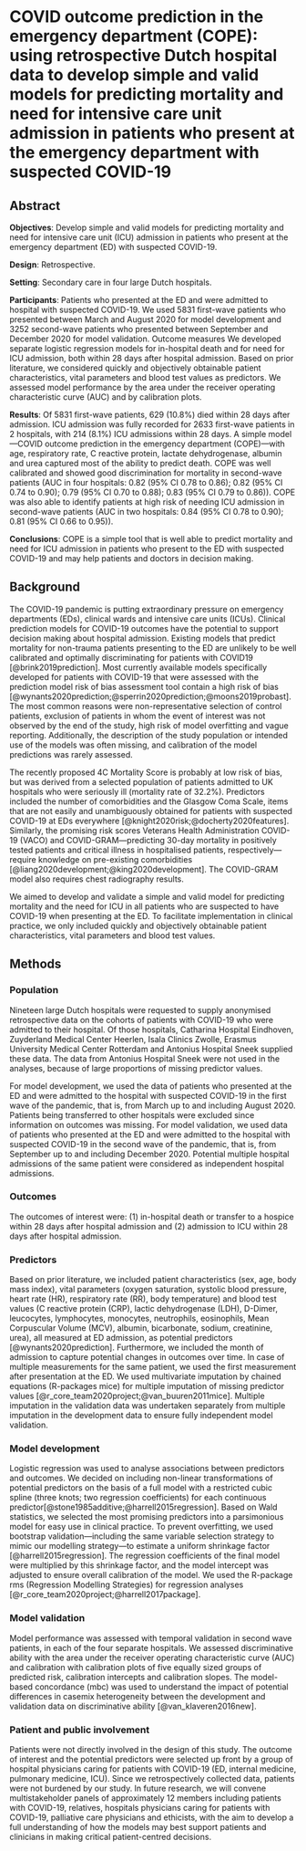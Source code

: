 # COVID outcome prediction in the emergency department (COPE): using retrospective Dutch hospital data to develop simple and valid models for predicting mortality and need for intensive care unit admission in patients who present at the emergency department with suspected COVID-19 {#sec-covid}

\chaptermark{COVID Outcome Prediction in the emergency department}
\vspace*{\fill}\par
\pagebreak

## Abstract {.unnumbered}

**Objectives**: Develop simple and valid models for predicting mortality and need for
intensive care unit (ICU) admission in patients who present at the emergency
department (ED) with suspected COVID-19. 

**Design**: Retrospective. 

**Setting**: Secondary care in four large Dutch hospitals.

**Participants**:
Patients who presented at the ED and were admitted to hospital with suspected
COVID-19. We used 5831 first-wave patients who presented between March and
August 2020 for model development and 3252 second-wave patients who presented
between September and December 2020 for model validation. Outcome measures We
developed separate logistic regression models for in-hospital death and for need
for ICU admission, both within 28 days after hospital admission. Based on prior
literature, we considered quickly and objectively obtainable patient
characteristics, vital parameters and blood test values as predictors. We
assessed model performance by the area under the receiver operating
characteristic curve (AUC) and by calibration plots.

**Results**:
Of 5831 first-wave patients, 629 (10.8%) died within 28 days after admission.
ICU admission was fully recorded for 2633 first-wave patients in 2 hospitals,
with 214 (8.1%) ICU admissions within 28 days. A simple model—COVID outcome
prediction in the emergency department (COPE)—with age, respiratory rate, C
reactive protein, lactate dehydrogenase, albumin and urea captured most of the
ability to predict death. COPE was well calibrated and showed good
discrimination for mortality in second-wave patients (AUC in four hospitals:
0.82 (95% CI 0.78 to 0.86); 0.82 (95% CI 0.74 to 0.90); 0.79 (95% CI 0.70 to
0.88); 0.83 (95% CI 0.79 to 0.86)). COPE was also able to identify patients at
high risk of needing ICU admission in second-wave patients (AUC in two
hospitals: 0.84 (95% CI 0.78 to 0.90); 0.81 (95% CI 0.66 to 0.95)).

**Conclusions**:
COPE is a simple tool that is well able to predict mortality and need for ICU
admission in patients who present to the ED with suspected COVID-19 and may help
patients and doctors in decision making.

\vspace*{\fill}\par
\pagebreak

## Background {.unnumbered}

The COVID-19 pandemic is putting extraordinary pressure on emergency departments
(EDs), clinical wards and intensive care units (ICUs). Clinical prediction
models for COVID-19 outcomes have the potential to support decision making about
hospital admission. Existing models that predict mortality for non-trauma
patients presenting to the ED are unlikely to be well calibrated and optimally
discriminating for patients with COVID19 [@brink2019prediction]. Most currently
available models specifically developed for patients with COVID-19 that were
assessed with the prediction model risk of bias assessment tool contain a high
risk of bias [@wynants2020prediction;@sperrin2020prediction;@moons2019probast]. The most common reasons were non-representative selection of
control patients, exclusion of patients in whom the event of interest was not
observed by the end of the study, high risk of model overfitting and vague
reporting. Additionally, the description of the study population or intended use
of the models was often missing, and calibration of the model predictions was
rarely assessed.

The recently proposed 4C Mortality Score is probably at low risk of bias, but
was derived from a selected population of patients admitted to UK hospitals who
were seriously ill (mortality rate of 32.2%). Predictors included the number of
comorbidities and the Glasgow Coma Scale, items that are not easily and
unambiguously obtained for patients with suspected COVID-19 at EDs everywhere
[@knight2020risk;@docherty2020features]. Similarly, the promising risk scores
Veterans Health Administration COVID-19 (VACO) and COVID-GRAM—predicting 30-day
mortality in positively tested patients and critical illness in hospitalised
patients, respectively—require knowledge on pre-existing comorbidities
[@liang2020development;@king2020development]. The COVID-GRAM model also requires
chest radiography results.

We aimed to develop and validate a simple and valid model for predicting
mortality and the need for ICU in all patients who are suspected to have
COVID-19 when presenting at the ED. To facilitate implementation in clinical
practice, we only included quickly and objectively obtainable patient
characteristics, vital parameters and blood test values.

## Methods {.unnumbered}

### Population {.unnumbered}

Nineteen large Dutch hospitals were requested to supply anonymised retrospective
data on the cohorts of patients with COVID-19 who were admitted to their
hospital. Of those hospitals, Catharina Hospital Eindhoven, Zuyderland Medical
Center Heerlen, Isala Clinics Zwolle, Erasmus University Medical Center
Rotterdam and Antonius Hospital Sneek supplied these data. The data from
Antonius Hospital Sneek were not used in the analyses, because of large
proportions of missing predictor values.

For model development, we used the data of patients who presented at the ED and
were admitted to the hospital with suspected COVID-19 in the first wave of the
pandemic, that is, from March up to and including August 2020. Patients being
transferred to other hospitals were excluded since information on outcomes was
missing. For model validation, we used data of patients who presented at the ED
and were admitted to the hospital with suspected COVID-19 in the second wave of
the pandemic, that is, from September up to and including December 2020.
Potential multiple hospital admissions of the same patient were considered as
independent hospital admissions.

### Outcomes {.unnumbered}

The outcomes of interest were: (1) in-hospital death or transfer to a hospice
within 28 days after hospital admission and (2) admission to ICU within 28 days
after hospital admission.

### Predictors {.unnumbered}

Based on prior literature, we included patient characteristics (sex, age, body
mass index), vital parameters (oxygen saturation, systolic blood pressure, heart
rate (HR), respiratory rate (RR), body temperature) and blood test values (C
reactive protein (CRP), lactic dehydrogenase (LDH), D-Dimer, leucocytes,
lymphocytes, monocytes, neutrophils, eosinophils, Mean Corpuscular Volume (MCV),
albumin, bicarbonate, sodium, creatinine, urea), all measured at ED admission,
as potential predictors [@wynants2020prediction]. Furthermore, we included the
month of admission to capture potential changes in outcomes over time. In case
of multiple measurements for the same patient, we used the first measurement
after presentation at the ED. We used multivariate imputation by chained
equations (R-packages mice) for multiple imputation of missing predictor values
[@r_core_team2020project;@van_buuren2011mice]. Multiple imputation in the
validation data was undertaken separately from multiple imputation in the
development data to ensure fully independent model validation.

### Model development {.unnumbered}

Logistic regression was used to analyse associations between predictors and
outcomes. We decided on including non-linear transformations of potential
predictors on the basis of a full model with a restricted cubic spline (three
knots; two regression coefficients) for each continuous
predictor[@stone1985additive;@harrell2015regression]. Based on Wald statistics,
we selected the most promising predictors into a parsimonious model for easy use
in clinical practice. To prevent overfitting, we used bootstrap
validation—including the same variable selection strategy to mimic our modelling
strategy—to estimate a uniform shrinkage factor [@harrell2015regression]. The
regression coefficients of the final model were multiplied by this shrinkage
factor, and the model intercept was adjusted to ensure overall calibration of
the model. We used the R-package rms (Regression Modelling Strategies) for
regression analyses [@r_core_team2020project;@harrell2017package].

### Model validation {.unnumbered}

Model performance was assessed with temporal validation in second wave patients,
in each of the four separate hospitals. We assessed discriminative ability with
the area under the receiver operating characteristic curve (AUC) and calibration
with calibration plots of five equally sized groups of predicted risk,
calibration intercepts and calibration slopes. The model-based concordance (mbc)
was used to understand the impact of potential differences in casemix
heterogeneity between the development and validation data on discriminative
ability [@van_klaveren2016new].

### Patient and public involvement {.unnumbered}

Patients were not directly involved in the design of this study. The outcome of
interest and the potential predictors were selected up front by a group of
hospital physicians caring for patients with COVID-19 (ED, internal medicine,
pulmonary medicine, ICU). Since we retrospectively collected data, patients were
not burdened by our study. In future research, we will convene multistakeholder
panels of approximately 12 members including patients with COVID-19, relatives,
hospitals physicians caring for patients with COVID-19, palliative care
physicians and ethicists, with the aim to develop a full understanding of how
the models may best support patients and clinicians in making critical
patient-centred decisions.

\begin{landscape}
\begin{table}[p]
\resizebox{\columnwidth}{!}{\begin{tabular}{lrrrrrrrrrrrrrr}
\toprule
& \% missing & All patients &   Discharged or dead &  In hospital & ICU admission \\
\midrule
\textbf{A. Development data} &  & n = 5831 & n = 5070 & n = 132 & n = 629 \\
Male sex & 0 & 57\%   & 56\% & 64\% & 64\%  \\
Age (years) & 0 & 70 (58, 80) & 69 (56, 78) & 71 (62, 79) & 78 (70, 84) \\
BMI (kg/m²) & 58 & 26 (23, 30) & 26 (23, 30) & 25 (23, 29) & 26 (23, 30) \\
HR (bpm) & 39 & 90 (78, 103) & 90 (78, 103) & 87 (76, 99) & 93 (80, 107) \\
SBP (mmHg) & 42 & 133 (118, 150) & 133 (119, 151) & 136 (115, 152) & 131 (114, 145) \\
RR (/min) & 42 & 19 (16, 23) & 19 (16, 23) & 20 (17, 24) & 23 (19, 28) \\
Saturation (\%) & 41 & 95.8 (94, 97.5) & 96 (94.3, 97.8) & 95.4 (93.6, 97) & 94.1 (91.9, 96) \\
Temperature (°C) & 40 & 37.3 (36.7, 38.1) & 37.3 (36.7, 38) & 37.5 (37, 38.1) & 37.4 (36.7, 38.1) \\
CRP (mg/L) & 7 & 48 (10, 118) & 43 (8, 110) & 85 (34, 160) & 91 (41, 180) \\
D dimer (µg/L) & 64 & 1100 (527, 2545) & 1028 (504, 2300) & 1950 (719, 8110) & 2100 (949, 4772) \\
LDH (U/L) & 18 & 244 (200, 322) & 237 (197, 302) & 300 (234, 422) & 338 (253, 492) \\
Leucocytes (x10\textasciicircum{9/L)} & 7 & 9.1 (6.7, 12.7) & 9.1 (6.7, 12.6) & 9.4 (6.5, 12.5) & 9.2 (6.4, 14) \\
Lymphocytes (x10\textasciicircum{9/L)} & 16 & 1.04 (0.66, 1.6) & 1.1 (0.7, 1.7) & 0.8 (0.54, 1.3) & 0.8 (0.51, 1.3) \\
Albumin (g/L) & 15 & 39 (36, 42) & 40 (36, 43) & 37 (34, 41) & 36 (33, 39) \\
Bicarbonate (mmol/L) & 45 & 23.6 (21, 26) & 24 (22, 26) & 23 (21, 26) & 22 (20, 25) \\
Creatinine (µmol/L) & 8 & 84 (66, 111) & 82 (65, 107) & 89 (66, 111) & 102 (75, 153) \\
Eosinophils (x10\textasciicircum{9/L)} & 26 & 0.03 (0, 0.1) & 0.03 (0.01, 0.1) & 0.03 (0, 0.1) & 0.01 (0, 0.1) \\
MCV (fL) & 7 & 90 (87, 94) & 90 (86, 94) & 90 (88, 94) & 91 (87, 96) \\
Monocytes (x10\textasciicircum{9/L)} & 30 & 0.67 (0.44, 0.95) & 0.68 (0.45, 0.95) & 0.59 (0.33, 0.83) & 0.61 (0.33, 0.94) \\
Neutrophils (x10\textasciicircum{9/L)} & 16 & 5.6 (2.2, 9) & 5.6 (2.2, 8.9) & 7 (4, 10.3) & 5.5 (1.8, 9.1) \\
Sodium (mmol/L) & 9 & 138 (135, 140) & 138 (135, 140) & 137 (133, 141) & 137 (134, 140) \\
Urea (mmol/L) & 9 & 6.5 (4.6, 9.7) & 6.2 (4.5, 9) & 7.4 (5.1, 11) & 9.6 (6.6, 15) \\
\end{tabular}}

\end{table}

\pagebreak

\begin{table}[p]
\resizebox{\columnwidth}{!}{\begin{tabular}{lrrrrrrrrrrrrrr}
\toprule
\textit{(Continued)}                   &  \% missing & All patients &   Discharged or dead &  In hospital & ICU admission \\
\midrule
\textbf{B. Validation data} &  n = 3252 & n = 2854 & n = 72 & n = 326 \\
Male sex & 0 & 56\% & 56\% & 46\% & 61\% \\
Age (years) & 0 & 71 (58, 80) & 69 (55, 79) & 72 (58, 82) & 79 (73, 85) \\
BMI (kg/m²) & 59 & 26 (23, 30) & 26 (23, 30) & 26 (24, 30) & 25 (22, 29) \\
HR (bpm) & 40 & 90 (78, 105) & 90 (78, 104) & 84 (75, 106) & 92 (78, 105) \\
SBP (mmHg) & 43 & 134 (119, 151) & 135 (120, 152) & 134 (122, 149) & 129 (110, 141) \\
RR (/min) & 43 & 20 (16, 24) & 20 (16, 24) & 20 (17, 26) & 23 (19, 27) \\
Saturation (\%) & 40 & 95.7 (94, 97.5) & 96 (94, 97.7) & 95.5 (94, 97) & 94.8 (92.3, 96.5) \\
Temperature (°C) & 42 & 37.3 (36.7, 38.1) & 37.3 (36.7, 38.1) & 37.3 (36.8, 38.1) & 37.2 (36.4, 38) \\
CRP (mg/L) & 9 & 57 (16, 124) & 54 (15, 120) & 76 (21, 169) & 80 (33, 159) \\
D dimer (µg/L) & 76 & 1060 (531, 2170) & 1013 (490, 2012) & 1080 (640, 2570) & 1495 (870, 3724) \\
LDH (U/L) & 22 & 247 (203, 334) & 242 (200, 317) & 281 (226, 390) & 315 (238, 489) \\
Leucocytes (x10\textasciicircum{9/L)} & 10 & 9.4 (6.6, 12.9) & 9.4 (6.6, 12.9) & 9.6 (7, 13.2) & 9.5 (6.8, 13.3) \\
Lymphocytes (x10\textasciicircum{9/L)} & 20 & 0.98 (0.62, 1.5) & 1 (0.64, 1.5) & 1.1 (0.72, 1.53) & 0.71 (0.48, 1.2) \\
Albumin (g/L) & 20 & 39 (35, 42) & 39 (35, 42) & 36 (32, 39) & 36 (32, 40) \\
Bicarbonate (mmol/L) & 50 & 23.5 (21, 26) & 23.6 (21, 26) & 22.8 (20, 27) & 22.8 (20, 25) \\
Creatinine (µmol/L) & 10 & 84 (66, 116) & 83 (65, 111) & 80 (58, 118) & 103 (74, 158) \\
Eosinophils (x10\textasciicircum{9/L)} & 27 & 0.03 (0.01, 0.1) & 0.03 (0.01, 0.1) & 0.03 (0.01, 0.09) & 0.03 (0, 0.04) \\
MCV (fL) & 10 & 90 (87, 94) & 90 (87, 94) & 92 (88, 95) & 91 (88, 96) \\
Monocytes (x10\textasciicircum{9/L)} & 30 & 0.67 (0.43, 0.98) & 0.67 (0.44, 0.98) & 0.57 (0.38, 1) & 0.58 (0.36, 0.97) \\
Neutrophils (x10\textasciicircum{9/L)} & 21 & 5.8 (2.4, 9.4) & 5.8 (2.4, 9.4) & 6.6 (3.3, 9.1) & 5.6 (2.2, 9.4) \\
Sodium (mmol/L) & 11 & 137 (134, 139) & 137 (134, 139) & 136 (133, 139) & 137 (133, 140) \\
Urea (mmol/L) & 11 & 6.9 (4.9, 10.4) & 6.6 (4.7, 9.8) & 7.3 (5.3, 11.8) & 10.3 (7.4, 17) \\
\bottomrule
\end{tabular}}
\caption{Baseline characteristics of development and validation patient cohorts
median (‘M’) and quartile range (‘Q1’=first quartile; ‘Q3’=third quartile) are
presented for all continuous variables}
\label{ch6-table1}
\end{table}

\pagebreak


\end{landscape}

\begin{landscape}
\begin{table}[p]
\resizebox{\columnwidth}{!}{\begin{tabular}{lrrrrrrrrrrrrrr}
\toprule
                                       & &  \% missing & All patients &   Discharged or dead &  In hospital & ICU admission \\
\midrule
\textbf{A. Development data}           &            &    & n = 2633     & n = 2387        & n = 32     & n = 214 \\
Male sex                               &            & 0  & 58\%   & 57\%   & 63\%   & 68 \% \\
Age (years)                            &            & 0  & 71 (58, 80)  & 71 (57, 80)  & 80 (71, 85) & 68 (59, 74) \\
BMI (kg/m²)                            &            & 48 & 26 (23, 30)  & 26 (23, 30)  & 25 (22, 29) & 27 (24, 31) \\
HR (bpm)                               &            & 14 & 88 (77,100)  & 88 (77, 100) & 87 (77, 98) & 91 (79, 104)\\
SBP (mmHg)                             &            & 20 & 131 (116, 149)  & 131 (116 , 149)  & 140 (122 , 159)  & 129 (114 , 145)  \\
RR (/min)                              &            & 15 & 19 (15, 23)   & 19 (15, 23)   & 18 (16 , 22)   & 23 (18 , 27)   \\
Saturation (\%)                        &            & 10 & 95.(94, 97).3 & 95.(94, 97).4 & 96 (95, 97).5 & 95 (93.1, 96).7 \\
Temperature (°C)                       &            & 11 & 37.2 (36.7, 37.9) & 37.2 (36.7, 37.9) & 37.4 (36.7, 37.8) & 37.4 (36.7, 38.2) \\
CRP (mg/L)                             &            & 4  & (11, 120)  & 47 (10, 110)  & 82 (41, 175)  & 88 (20, 178) \\
D dimer (µg/L)                         &            & 79 & 1100 (463, 2700) & 1040 (460, 2453) & 3400 (2000, 5400) & 2000 (590, 4900) \\
LDH (U/L)                              &            & 11 & 239 (197, 317)  & 234 (194, 306)  & 270 (216, 324)  & 318 (234, 444)  \\
Leucocytes (x10\textasciicircum{}9/L)  &            & 4  & 9.5 (6.7, 13.2) & 9.4 (6.8, 13.1) & 12 (9.2, 16.1) & 10.3 (6.3, 14.7) \\
Lymphocytes (x10\textasciicircum{}9/L) &            & 11 & 1 (0.67, 1.6)  & 1 (0.7, 1.6) & 0.74 (0.55, 1.3)  & 1.1 (0.7, 1.5)  \\
Albumin (g/L)                          &            & 8  & 40 (36, 43)   & 40 (36, 43)   & 37 (34, 41)   & 38 (35, 42)   \\
Bicarbonate (mmol/L)                   &            & 66 & 23 (21, 25)   & 23 (21, 25)   & 24 (22, 26)   & 21 (19, 24)   \\
Creatinine (µmol/L)                    &            & 5  & 85 (67, 113)  & 84 (67, 112)  & 85 (64, 113)  & 93 (73, 125)  \\
Eosinophils (x10\textasciicircum{}9/L) &            & 27 & 0.1 (0.03, 0.1)  & 0.1 (0.03, 0.11) & 0.03 (0.03, 0.1) & 0.1 (0.03, 0.1)  \\
MCV (fL)                               &            & 5  & 91 (87, 95)   & 91 (87, 95)   & 92 (90, 97)   & 91 (88, 95)   \\
Monocytes (x10\textasciicircum{}9/L)   &            & 41 & 0.72 (0.47, 1) & 0.73 (0.48, 1) & 0.71 (0.56, 1.02) & 0.64 (0.39, 1)    \\
Neutrophils (x10\textasciicircum{}9/L) &            & 11 & 7.2 (4.8, 10.5) & 7.1 (4.8, 10.4) & 9.8 (6.6, 14.5) & 7.7 (5, 11.1) \\
Sodium (mmol/L)                        &            & 5  & 137 (134, 140)  & 137 (134, 140)  & 138 (134, 140)  & 137 (134, 139) \\
Urea (mmol/L)                          &            & 5  & 6.6 (4.7, 9.9)  & 6.6 (4.6, 9.8)  & 8.4 (6.3, 11.9) & 7.1 (5.1, 11)
\end{tabular}}
\end{table}

\pagebreak

\begin{table}[p]
\resizebox{\columnwidth}{!}{\begin{tabular}{lrrrrrrrrrrrrrr}
\toprule
\textit{(Continued)}                   &             &  \% missing & All patients &   Discharged or dead &  In hospital & ICU admission \\
\midrule
\textbf{B. Validation data}            &           & & n = 1466          & n = 1356           & n = 24      & n = 86 \\
Male sex                               &            & 0  & 58\%   & 58 \%   & 38\%   & 71\% \\
Age (years)                            &            & 0  & 71 (57, 80)  & 71 (56, 80)   & 80 (69, 85) & 70 (62, 76) \\
BMI (kg/m²)                            &            & 40 & 26 (23, 30) & 26 (23, 30)   & 25 (22, 31)   & 28 (24, 30) \\
HR (bpm)                               &            & 16 & 89 (77, 103)  & 89 (77, 103)  & 78 (73, 99)   & 89 (78, 103)  \\
SBP (mmHg)                             &            & 21 & 134 (119, 151)  & 134 (119, 151)  & 132 (111, 149)  & 141 (124, 157)  \\
RR (/min)                              &            & 17 & 19 (16, 23)   & 19 (16, 23)   & 19 (16, 22)   & 23 (19, 28)   \\
Saturation (\%)                        &            & 9  & 95.7 (94, 97.3) & 95.9 (94, 97.5) & 96.2 (94.5, 97)   & 93.8 (91.3, 95.7) \\
Temperature (°C)                       &            & 13 & 37.2 (36.7, 37.9) & 37.2 (36.7, 37.9) & 37.2 (36.7, 37.7) & 37.4 (37, 38)   \\
CRP (mg/L)                             &            & 5  & 49 (14, 115)  & 47 (13, 110)  & 77 (25, 135)  & 114 (40, 206)  \\
D dimer (µg/L)                         &            & 95 & 460 (210, 1275) & 440 (210, 1350) & 770 (770, 770)  & 913 (890, 937)  \\
LDH (U/L)                              &            & 13 & 238 (196, 314)  & 234 (195, 307)  & 254 (217, 288)  & 360 (234, 531)  \\
Leucocytes (x10\textasciicircum{}9/L)  &            & 6  & 9.7 (6.8, 13.2) & 9.7 (6.8, 13.2) & 12 (7.3, 15)   & 8.9 (6.7, 13.1) \\
Lymphocytes (x10\textasciicircum{}9/L) &            & 12 & 1 (0.65, 1.5)  & 1 (0.66 , 1.5)  & 1.1 (0.8, 1.33) & 0.8 (0.6, 1.55) \\
Albumin (g/L)                          &            & 9  & 40 (37, 42)   & 40 (37, 42)   & 37 (35, 38)   & 39 (36, 42)   \\
Bicarbonate (mmol/L)                   &            & 65 & 23 (21, 25)   & 23 (21, 25)   & 23 (21, 26)   & 22 (19, 25)   \\
Creatinine (µmol/L)                    &            & 6  & 86 (68, 119)  & 85 (68, 117)  & 80 (58, 122)  & 96 (77, 138)  \\
Eosinophils (x10\textasciicircum{}9/L) &            & 20 & 0.07 (0.03, 0.1)  & 0.07 (0.03, 0.11) & 0.05 (0.03, 0.1)  & 0.05 (0.03, 0.1)  \\
MCV (fL)                               &            & 6  & 91 (88, 95)   & 91 (88, 95)   & 94 (90, 97)   & 91 (87, 95)   \\
Monocytes (x10\textasciicircum{}9/L)   &            & 33 & 0.7 (0.47, 1)    & 0.7 (0.48, 1)    & 0.68 (0.48, 1.03) & 0.61 (0.4, 1)    \\
Neutrophils (x10\textasciicircum{}9/L) &            & 13 & 7.4 (4.8 , 11)   & 7.3 (4.7, 11)   & 9 (5.5, 13.1) & 7.4 (5  , 10.8) \\
Sodium (mmol/L)                        &            & 6  & 137 (134, 139)  & 137 (134, 139)  & 136 (133, 138)  & 135 (132, 138)  \\
Urea (mmol/L)                          &            & 7  & 6.7 (4.9 , 10)   & 6.6 (4.8, 9.9)  & 8 (4.7, 12.8) & 7.8 (5.9, 12.2)
\end{tabular}}
\caption{Baseline characteristics of development and validation patient cohorts
of two hospitals with a full record of ICU admissions median (‘M’) and quartile
range (‘Q1’=first quartile; ‘Q3’=third quartile) are presented for all
continuous variables}
\label{ch6-table2}
\end{table}

\pagebreak


\end{landscape}


\begin{landscape}
\begin{table}[p]
\resizebox{\columnwidth}{!}{\begin{tabular}{llrrrrrrrrrrrrr}
\toprule
\multicolumn{1}{c}{} & \multicolumn{1}{c}{} & \multicolumn{3}{c}{\textbf{Univariable}} & \multicolumn{3}{c}{\textbf{Full model}} & \multicolumn{3}{c}{\textbf{Selected model}} & \multicolumn{1}{c}{\textbf{COPE}} \\
\cmidrule(rl){3-5} \cmidrule(rl){6-8} \cmidrule(rl){9-11} \cmidrule(rl){12-12}
Predictor                              & Contrast                    & OR          & 95\% CI &      Wald & OR         & 95\% CI & Wald & OR             & 95\% CI & Wald & OR   \\
\midrule
Month                                  & $\geq$ April vs $\leq$April & 2.57        & 2.16 to 3.05 & 114  & 1.99       & 1.61 to 2.47 & 39   & 2.06           & 1.68 to 2.52 & 49   & 1.96 \\
Sex                                    & male vs female             & 1.37         & 1.15 to 1.63 & 13   & 1.12       & 0.9 to 1.39 & 1    &                 &         &      &      &      \\
Age (years)                            & 80 vs 58                   & 3.07        & 2.63 to 3.58 & 201  & 3.16       & 2.56 to 3.91 & 113  & 2.95            & 2.42 to 3.6  & 112  & 2.74 \\
BMI (kg/m)                            & 35 vs 25                   & 1.07         & 0.89 to 1.28 & 1    & 1.09    & 0.9 to 1.34 & 1    &                  &         &      &      &      \\
HR (bpm)                               & 103 vs 78                  & 1.16        & 1.05 to 1.29 & 8    & 1.19       & 0.97 to 1.45 & 3    &                &         &      &      &      \\
SBP (mmHg)                             & 150 vs 118                 & 0.76        & 0.65 to 0.89 & 12   & 0.86       & 0.73 to 1.01 & 3    &                &         &      &      &      \\
RR (/min)                              & 23 vs 16                   & 1.98        & 1.77 to 2.21 & 150  & 1.63       & 1.34 to 1.99 & 24   & 1.91           & 1.63 to 2.23 & 64   & 1.82 \\
Saturation (\%)                        & 97.5 vs 94                 & 0.61        & 0.52 to 0.72 & 37   & 0.77       & 0.65 to 0.9  & 10   &                &         &      &      &      \\
Temperature (C)                       & 38 vs 37                   & 1.16         & 1.02 to 1.32 & 5    & 1.05       & 0.87 to 1.27 & 0    &                &         &      &      &      \\
CRP (mg/L)                             & 118 vs 10                  & 2.76        & 2.35 to 3.25 & 149  & 1.54       & 1.22 to 1.93 & 14   & 1.57           & 1.27 to 1.93 & 18   & 1.52 \\
LDH (U/L)                              & 322 vs 200                 & 2.17        & 1.99 to 2.36 & 309  & 1.83       & 1.62 to 2.06 & 99   & 1.85           & 1.66 to 2.05 & 127  & 1.77 \\
Leucocytes (x10\textasciicircum{}9/L)  & 12.7 vs 6.7                & 1.01        & 0.92 to 1.11 & 0    & 0.88       & 0.75 to 1.02 & 3    &                &         &      &      &      \\
Lymphocytes (x10\textasciicircum{}9/L) & 1.6 vs 0.66                & 0.67        & 0.6 to 0.75 & 48   & 1.03        & 0.9 to 1.19 & 0    &                 &         &      &      &      \\
Albumin (g/L)                          & 42 vs 36                   & 0.58        & 0.53 to 0.62 & 191  & 0.8        & 0.71 to 0.9  & 14   & 0.77           & 0.69 to 0.86 & 21   & 0.78 \\
Bicarbonate (mmol/L)                   & 25.9 vs 21.4               & 0.71        & 0.65 to 0.78 & 54   & 0.81       & 0.71 to 0.92 & 10   &                &         &      &      &      \\
Creatinine (Ámol/L)                    & 111 vs 66                  & 1.58        & 1.46 to 1.71 & 133  & 0.85       & 0.72 to 1    & 4    &                &         &      &      &      \\
Eosinophils (x10\textasciicircum{}9/L) & 0.1 vs 0.004               & 0.77        & 0.64 to 0.93 & 7    & 1.08       & 0.9 to 1.3  & 1    &                 &         &      &      &      \\
MCV (fL)                               & 94 vs 87                   & 1.18        & 1.08 to 1.29 & 14   & 1.1        & 0.99 to 1.23 & 3    &                &         &      &      &      \\
Monocytes (x10\textasciicircum{}9/L)   & 0.95 vs 0.44               & 0.84        & 0.74 to 0.96 & 7    & 1.08       & 0.87 to 1.35 & 1    &                &         &      &      &      \\
Neutrophils (x10\textasciicircum{}9/L) & 9 vs 2.2                   & 0.97        & 0.88 to 1.07 & 0    & 0.94       & 0.82 to 1.08 & 1    &                &         &      &      &      \\
Sodium (mmol/L)                        & 140 vs 135                 & 0.98        & 0.96 to 1.01 & 1    & 1.03       & 0.98 to 1.09 & 1    &                &         &      &      &      \\
Urea (mmol/L)                          & 9.7 vs 4.6                 & 2.48        & 2.24 to 2.76 & 291  & 1.79       & 1.43 to 2.24 & 26   & 1.61           & 1.42 to 1.83 & 53   & 1.56
\end{tabular}}
\caption{Univariable and multivariable associations between predictors and death
within 28 days OR with 95% CIs for separate variables (columns ‘univariable’),
for a model with all available predictors (columns ‘full model’) and for a model
with only the six strongest predictors (columns ‘selected model’)}
\label{ch6-table3}
\end{table}
\end{landscape}

\begin{landscape}
\begin{table}[p]
\resizebox{\columnwidth}{!}{\begin{tabular}{llrrrrrrrrrrrrr}
\toprule
\multicolumn{1}{c}{} & \multicolumn{1}{c}{} & \multicolumn{3}{c}{\textbf{Univariable}} & \multicolumn{3}{c}{\textbf{Multivariable}} \\
\cmidrule(rl){3-5} \cmidrule(rl){6-8}
Predictor                    & Contrast                   & OR          & 95\% CI & Wald & OR            & 95\% CI &      Wald\\
\midrule
Month                        & $\geq$April vs $\leq$April & 2.06        & 1.51 to 2.81 & 21   & 1.63          & 1.16 to 2.28 & 8    \\
Age (years)                  & 80 vs 58                   & 1.96        & 1.47 to 2.62 & 21   & 1.76          & 1.32 to 2.35 & 15   \\
RR (/min)                    & 23 vs 16                   & 1.76        & 1.48 to 2.09 & 40   & 1.71          & 1.4 to 2.09 & 27   \\
CRP (mg/L)                   & 118 vs 10                  & 1.88        & 1.44 to 2.44 & 22   & 1.3           & 0.95 to 1.77 & 3    \\
LDH (U/L)                    & 322 vs 200                 & 1.73        & 1.52 to 1.98 & 66   & 1.44          & 1.25 to 1.67 & 24   \\
Albumin (g/L)                & 42 vs 36                   & 0.75        & 0.64 to 0.88 & 13   & 0.95          & 0.78 to 1.17 & 0    \\
Urea (mmol/L)                & 9.7 vs 4.6                 & 1.29        & 1.08 to 1.54 & 8    & 1.36          & 1.1 to 1.66 & 8    \\
Adjusted for:                &                            &             &         &      &               &         &      \\
Max{[}Age-70, 0{]} (years) * & 80 vs 58                   & 0.2         & 0.13 to 0.3  & 57   & 0.17          & 0.11 to 0.27 & 65   \\
\end{tabular}}
\caption{Multivariable associations between predictors and ICU admission within 28 days OR with 95% CIs for separate
variables (columns ‘univariable’) and for a model with the six strongest predictors of death, corrected for a decreasing
probability of ICU admission after the age of 70 (columns ‘multivariable’)}
\label{ch6-table4}
\end{table}
\end{landscape}
